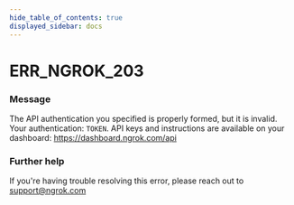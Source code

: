 ```yaml
---
hide_table_of_contents: true
displayed_sidebar: docs
---
```



# ERR_NGROK_203

### Message

The API authentication you specified is properly formed, but it is invalid. Your authentication: `TOKEN`. API keys and instructions are available on your dashboard: https://dashboard.ngrok.com/api

### Further help

If you're having trouble resolving this error, please reach out to [support@ngrok.com](mailto:support@ngrok.com?subject=Help%20with%20ERR_NGROK_203)

<ErrorDetails error="err_ngrok_203" />
